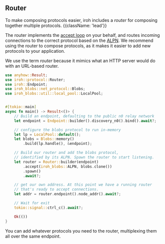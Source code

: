 
## Router

To make composing protocols easier, iroh includes a _router_ for composing together multiple protocols. {{className: 'lead'}}

The router implements the [accept loop](/docs/concepts/protocol#the-accept-loop) on your behalf, and routes incoming connections to the correct protocol based on the [ALPN](/docs/concepts/protocol#alpns). We recommend using the router to compose protocols, as it makes it easier to add new protocols to your application.

We use the term _router_ because it mimics what an HTTP server would do with an URL-based router.

```rust
use anyhow::Result;
use iroh::protocol::Router;
use iroh::Endpoint;
use iroh_blobs::net_protocol::Blobs;
use iroh_blobs::util::local_pool::LocalPool;


#[tokio::main]
async fn main() -> Result<()> {
    // Build an endpoint, defaulting to the public n0 relay network
    let endpoint = Endpoint::builder().discovery_n0().bind().await?;

    // configure the blobs protocol to run in-memory
    let lp = LocalPool::default();
    let blobs = Blobs::memory()
        .build(lp.handle(), &endpoint);

    // Build our router and add the blobs protocol, 
    // identified by its ALPN. Spawn the router to start listening.
    let router = Router::builder(endpoint)
        .accept(iroh_blobs::ALPN, blobs.clone())
        .spawn()
        .await?;

    // get our own address. At this point we have a running router 
    // that's ready to accept connections.
    let addr = router.endpoint().node_addr().await?;

    // Wait for exit
    tokio::signal::ctrl_c().await?;

    Ok(())
}
```

You can add whatever protocols you need to the router, multiplexing them all over the same endpoint.